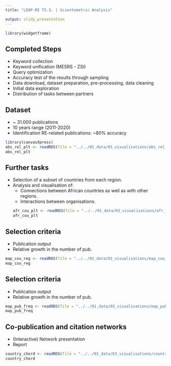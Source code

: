 ```yaml
---
title: "LEAP-RE T5.3. | Scientometric Analysis"

output: slidy_presentation
---
```


```r
library(widgetframe)
```

## Completed Steps

- Keyword collection
- Keyword unification (MESRS - ZSI)
- Query optimization
- Accuracy test of the results through sampling 
- Data download, dataset preparation, pre-processing, data cleaning
- Initial data exploration
- Distribution of tasks between partners



## Dataset

- ~ 31.000 publications
- 10 years range (2011-2020)
- Identification RE-related publications: ~80% accuracy

```r
library(canvasXpress)
abs_rel_plt <- readRDS(file = "../../01_data/03_visualisations/abs_rel_plt.Rds")
abs_rel_plt
```

## Further tasks
- Selection of a subset of countries from each region.
- Analysis and visualisation of:
  * Connections between African countries as well as with other regions.
  * Interactions between organisations.
```r
afr_cou_plt <- readRDS(file = "../../01_data/03_visualisations/afr_cou_plt.Rds")
afr_cou_plt
```


## Selection criteria

- Publication output
- Relative growth in the number of pub. 

```r
map_cou_reg <- readRDS(file = "../../01_data/03_visualisations/map_cou_reg.Rds")
map_cou_reg
```

## Selection criteria

- Publication output
- Relative growth in the number of pub. 

```r
map_pub_freq <- readRDS(file = "../../01_data/03_visualisations/map_pub_freq.Rds")
map_pub_freq
```


## Co-publication and citation networks

- (Interactive) Network presentation
- Report

```r

country_chord <- readRDS(file = "../../01_data/03_visualisations/country_chord.Rds")
country_chord
```
